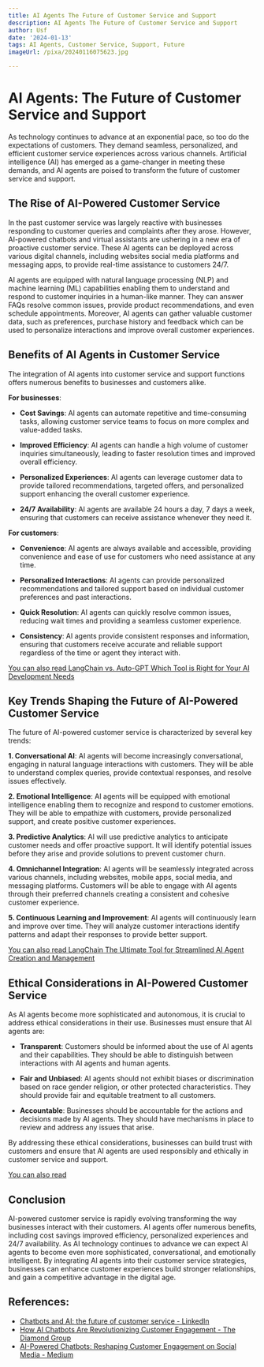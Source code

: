 ```yaml
---
title: AI Agents The Future of Customer Service and Support
description: AI Agents The Future of Customer Service and Support
author: Usf
date: '2024-01-13'
tags: AI Agents, Customer Service, Support, Future
imageUrl: /pixa/20240116075623.jpg

---
```

# AI Agents: The  Future of Customer Service and Support

As technology continues to advance at an  exponential pace, so too do the expectations of customers. They demand seamless, personalized, and efficient customer service  experiences across various channels. Artificial intelligence (AI) has  emerged as a game-changer in  meeting these demands, and AI agents are poised to transform the  future of customer service and support.

## The  Rise  of AI-Powered Customer Service

In the past customer service was largely reactive with businesses responding to  customer  queries and  complaints after they  arose. However, AI-powered chatbots and virtual assistants are ushering in a new era of proactive customer service. These AI agents can  be deployed across various digital channels, including websites social media platforms and messaging apps, to provide real-time assistance to customers 24/7.

AI agents are equipped with natural language processing  (NLP) and machine learning (ML) capabilities enabling them to understand and respond to customer inquiries in a human-like manner. They can answer FAQs resolve  common issues, provide product recommendations, and even schedule appointments. Moreover, AI agents can  gather valuable customer data, such as preferences, purchase history and feedback which can be used to personalize interactions and improve overall customer experiences.

## Benefits of AI Agents in Customer Service

The integration of AI agents into customer service and support functions offers numerous benefits to businesses and customers  alike.

**For businesses**:

* **Cost Savings**: AI agents can automate repetitive and time-consuming tasks, allowing customer service teams to focus on more complex and value-added  tasks.


* **Improved Efficiency**: AI agents can handle a high volume of customer inquiries  simultaneously, leading to faster resolution times and improved  overall efficiency.


* **Personalized Experiences**:  AI  agents can leverage customer data to  provide tailored recommendations, targeted  offers, and personalized support enhancing the overall customer experience.


* **24/7  Availability**:  AI agents  are available  24 hours a day, 7 days a week, ensuring that customers can receive assistance  whenever they need it.


**For customers**:

* **Convenience**: AI agents are always available and accessible, providing convenience and ease of use  for customers who need assistance at  any time.


* **Personalized Interactions**: AI agents can provide personalized recommendations and  tailored support based on individual  customer  preferences and past  interactions.


* **Quick Resolution**: AI agents can quickly resolve common issues, reducing wait times and providing  a  seamless customer experience.


* **Consistency**: AI agents provide consistent responses and information, ensuring that customers receive accurate and reliable  support regardless of  the time or agent they interact with.

[You can also read LangChain vs. Auto-GPT Which Tool is Right for Your AI Development  Needs](LangChain%20vs.%20Auto-GPT%20Which%20Tool%20is%20Right%20for%20Your%20AI%20Development%20Needs)


## Key  Trends Shaping the Future of  AI-Powered Customer Service

The future  of AI-powered customer service is characterized by several key trends:

**1. Conversational AI**:  AI agents will become increasingly conversational, engaging in natural language interactions with customers. They will be able to understand complex  queries, provide contextual  responses, and  resolve issues effectively.

**2. Emotional Intelligence**: AI agents  will be  equipped with emotional intelligence enabling them to recognize and  respond to customer emotions. They  will be able to empathize with customers, provide personalized support, and create positive  customer  experiences.

**3. Predictive Analytics**: AI will use predictive analytics to  anticipate customer needs and offer proactive support. It will identify potential issues before they arise and provide solutions to prevent  customer churn.

**4. Omnichannel Integration**: AI agents will be seamlessly integrated across various channels, including websites, mobile apps, social media, and messaging platforms. Customers will be able to engage with AI agents  through their preferred channels  creating  a consistent and cohesive customer experience.

**5. Continuous Learning and  Improvement**: AI  agents will continuously learn and improve over time. They  will analyze customer interactions identify  patterns  and adapt their responses to provide  better support.

[You can also read LangChain The Ultimate Tool for Streamlined AI Agent Creation  and Management](LangChain%20The%20Ultimate%20Tool%20for%20Streamlined%20AI%20Agent%20Creation%20and%20Management)


## Ethical Considerations in AI-Powered Customer Service

As AI agents become more sophisticated and autonomous,  it is crucial  to address ethical considerations in their use. Businesses must ensure that AI agents are:

* **Transparent**: Customers should be informed  about the use of  AI agents and their capabilities. They should be able to distinguish between interactions with  AI agents and human agents.


* **Fair and  Unbiased**: AI agents should not exhibit biases or discrimination based on race gender religion, or other protected characteristics. They should provide fair and equitable treatment to  all customers.


* **Accountable**: Businesses should be accountable for the actions  and decisions made by AI  agents. They should have mechanisms in place to review and address any issues that arise.

By addressing these  ethical considerations, businesses can build trust with customers  and ensure that AI agents are used responsibly and ethically in customer service and support.

[You can also read ]()


## Conclusion

AI-powered customer service is rapidly evolving transforming the way businesses interact with their customers. AI agents offer numerous benefits, including cost savings  improved efficiency, personalized experiences and 24/7 availability. As AI technology continues  to advance we can expect  AI agents to become even more  sophisticated, conversational, and  emotionally intelligent. By integrating AI agents into their customer service strategies, businesses can enhance customer experiences build stronger relationships, and gain a competitive advantage in the digital  age.

## References:
- [Chatbots and AI: the future of customer service - LinkedIn](https://www.linkedin.com/pulse/chatbots-ai-future-customer-service-martekings)
- [How AI Chatbots Are Revolutionizing Customer Engagement - The Diamond Group](https://www.diamond-group.co/blog/how-ai-chatbots-are-revolutionizing-customer-engagement)
- [AI-Powered Chatbots: Reshaping Customer Engagement on Social Media - Medium](https://medium.com/@fm483756/ai-powered-chatbots-reshaping-customer-engagement-on-social-media-c3c763c0a680)
